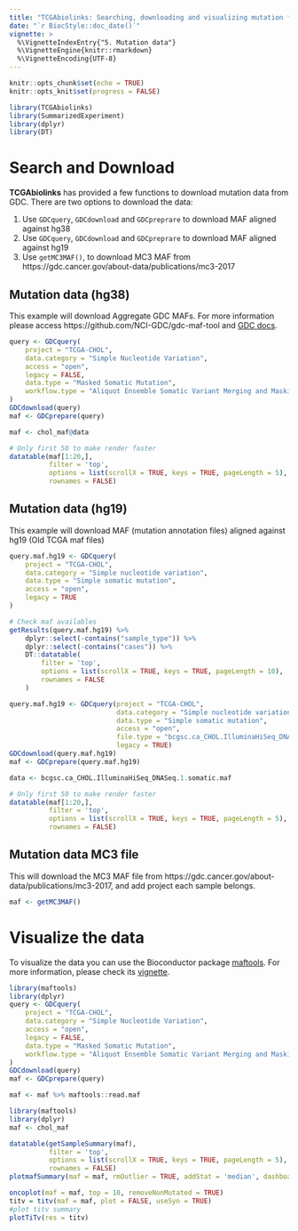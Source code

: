 ```yaml
---
title: "TCGAbiolinks: Searching, downloading and visualizing mutation files"
date: "`r BiocStyle::doc_date()`"
vignette: >
  %\VignetteIndexEntry{"5. Mutation data"}
  %\VignetteEngine{knitr::rmarkdown}
  %\VignetteEncoding{UTF-8}
---
```


```r
knitr::opts_chunk$set(echo = TRUE)
knitr::opts_knit$set(progress = FALSE)
```

```r
library(TCGAbiolinks)
library(SummarizedExperiment)
library(dplyr)
library(DT)
```



# Search and Download

**TCGAbiolinks** has provided a few functions to download mutation data from GDC.
There are two options to download the data:

1. Use `GDCquery`, `GDCdownload` and `GDCpreprare` to download MAF aligned against hg38
2. Use `GDCquery`, `GDCdownload` and `GDCpreprare` to download MAF aligned against hg19
3. Use `getMC3MAF()`, to download MC3 MAF from  https://gdc.cancer.gov/about-data/publications/mc3-2017

## Mutation data (hg38)

This example will download Aggregate GDC MAFs.
For more information please access https://github.com/NCI-GDC/gdc-maf-tool and 
[GDC docs](https://docs.gdc.cancer.gov/Data/Bioinformatics_Pipelines/DNA_Seq_Variant_Calling_Pipeline/).

```r
query <- GDCquery(
    project = "TCGA-CHOL", 
    data.category = "Simple Nucleotide Variation", 
    access = "open", 
    legacy = FALSE, 
    data.type = "Masked Somatic Mutation", 
    workflow.type = "Aliquot Ensemble Somatic Variant Merging and Masking"
)
GDCdownload(query)
maf <- GDCprepare(query)
```
```r
maf <- chol_maf@data
```

```r
# Only first 50 to make render faster
datatable(maf[1:20,],
          filter = 'top',
          options = list(scrollX = TRUE, keys = TRUE, pageLength = 5), 
          rownames = FALSE)
```

## Mutation data (hg19)

This example will download MAF (mutation annotation files) aligned against hg19 (Old TCGA maf files)


```r
query.maf.hg19 <- GDCquery(
    project = "TCGA-CHOL", 
    data.category = "Simple nucleotide variation", 
    data.type = "Simple somatic mutation",
    access = "open", 
    legacy = TRUE
)
```
```r
# Check maf availables
getResults(query.maf.hg19) %>% 
    dplyr::select(-contains("sample_type")) %>% 
    dplyr::select(-contains("cases")) %>%
    DT::datatable(
        filter = 'top',
        options = list(scrollX = TRUE, keys = TRUE, pageLength = 10), 
        rownames = FALSE
    )
```
```r
query.maf.hg19 <- GDCquery(project = "TCGA-CHOL", 
                           data.category = "Simple nucleotide variation", 
                           data.type = "Simple somatic mutation",
                           access = "open", 
                           file.type = "bcgsc.ca_CHOL.IlluminaHiSeq_DNASeq.1.somatic.maf",
                           legacy = TRUE)
GDCdownload(query.maf.hg19)
maf <- GDCprepare(query.maf.hg19)
```

```r
data <- bcgsc.ca_CHOL.IlluminaHiSeq_DNASeq.1.somatic.maf
```
```r
# Only first 50 to make render faster
datatable(maf[1:20,],
          filter = 'top',
          options = list(scrollX = TRUE, keys = TRUE, pageLength = 5), 
          rownames = FALSE)
```


## Mutation data MC3 file

This will download the MC3 MAF file from https://gdc.cancer.gov/about-data/publications/mc3-2017,
and add project each sample belongs.

```r
maf <- getMC3MAF()
```


# Visualize the data
To visualize the data you can use the Bioconductor package [maftools](https://bioconductor.org/packages/release/bioc/html/maftools.html). For more information, please check its [vignette](https://bioconductor.org/packages/release/bioc/vignettes/maftools/inst/doc/maftools.html#rainfall-plots).


```r
library(maftools)
library(dplyr)
query <- GDCquery(
    project = "TCGA-CHOL", 
    data.category = "Simple Nucleotide Variation", 
    access = "open", 
    legacy = FALSE, 
    data.type = "Masked Somatic Mutation", 
    workflow.type = "Aliquot Ensemble Somatic Variant Merging and Masking"
)
GDCdownload(query)
maf <- GDCprepare(query)

maf <- maf %>% maftools::read.maf
```

```r
library(maftools)
library(dplyr)
maf <- chol_maf
```

```r
datatable(getSampleSummary(maf),
          filter = 'top',
          options = list(scrollX = TRUE, keys = TRUE, pageLength = 5), 
          rownames = FALSE)
plotmafSummary(maf = maf, rmOutlier = TRUE, addStat = 'median', dashboard = TRUE)
```
```r
oncoplot(maf = maf, top = 10, removeNonMutated = TRUE)
titv = titv(maf = maf, plot = FALSE, useSyn = TRUE)
#plot titv summary
plotTiTv(res = titv)
```
